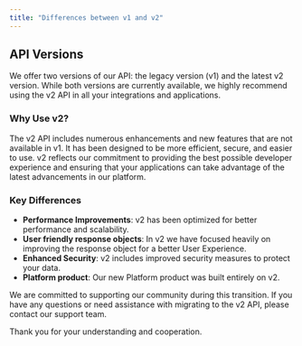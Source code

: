 ```yaml
---
title: "Differences between v1 and v2"
---
```


## API Versions
We offer two versions of our API: the legacy version (v1) and the latest v2 version. While both versions are currently available, we highly recommend using the v2 API in all your integrations and applications.

### Why Use v2?

The v2 API includes numerous enhancements and new features that are not available in v1. It has been designed to be more efficient, secure, and easier to use. v2 reflects our commitment to providing the best possible developer experience and ensuring that your applications can take advantage of the latest advancements in our platform.

### Key Differences

- **Performance Improvements**: v2 has been optimized for better performance and scalability.
- **User friendly response objects**: In v2 we have focused heavily on improving the response object for a better User Experience.
- **Enhanced Security**: v2 includes improved security measures to protect your data.
- **Platform product**: Our new Platform product was built entirely on v2.

We are committed to supporting our community during this transition. If you have any questions or need assistance with migrating to the v2 API, please contact our support team.

Thank you for your understanding and cooperation.
